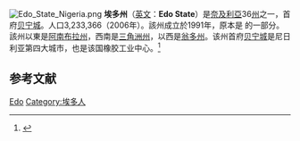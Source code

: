 [[File:Edo_State_Nigeria.png|thumb]]
'''埃多州'''（[[英文|英文]]：'''Edo State'''）是[[奈及利亞|奈及利亞]]36[[州|州]]之一，首府[[贝宁城|贝宁城]]。人口3,233,366（2006年）。該州成立於1991年，原本是 {{link-en|中西部州|Bendel State}}的一部分。該州以東是[[阿南布拉州|阿南布拉州]]，西南是[[三角洲州|三角洲州]]，以西是[[翁多州|翁多州]]。该州首府[[贝宁城|贝宁城]]是尼日利亚第四大城市，也是该国橡胶工业中心。<ref>{{Cite web|title=3 Nigerian Music Legends From Edo State. - Opera News|url=https://ng.opera.news/ng/en/entertainment/25be527452d94ae1faee6c30bbae93f7|access-date=2021-07-09|website=ng.opera.news|archive-date=2021-10-29|archive-url=https://web.archive.org/web/20211029070326/https://ng.opera.news/ng/en/entertainment/25be527452d94ae1faee6c30bbae93f7}}</ref>

==参考文献==
{{reflist}}

{{Nigeria-geo-stub}}
{{尼日利亚州}}

[[Category:尼日利亚行政区划|Edo]]
[[Category:埃多人|Category:埃多人]]